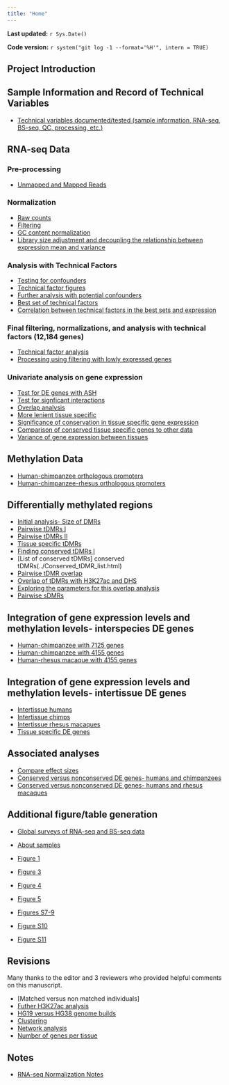 ```yaml
---
title: "Home"
---
```


**Last updated:** `r Sys.Date()`

**Code version:** `r system("git log -1 --format='%H'", intern = TRUE)`

## Project Introduction

## Sample Information and Record of Technical Variables

*  [Technical variables documented/tested (sample information, RNA-seq, BS-seq, QC, processing, etc.)](https://github.com/Lauren-Blake/Reg_Evo_Primates/blob/5a44a689fe72712e2ca8ecac5994276a23f0ebe0/docs/List_technical_variables.docx)

## RNA-seq Data

### Pre-processing

*  [Unmapped and Mapped Reads](../analysis/Plots_unmapped_mapped_RNAseq_reads.html)

### Normalization

*  [Raw counts](../analysis/Normalization_plots.html)
*  [Filtering](../analysis/Filtering_analysis.html)
*  [GC content normalization](../analysis/GC_content_normalization_CHT.html)
*  [Library size adjustment and decoupling the relationship between expression mean and variance](../analysis/TMM_voom_on_GC_normalized_data.html)

### Analysis with Technical Factors

*  [Testing for confounders](../analysis/Tech_factor_analysis1_gene_exp.html)
*  [Technical factor figures](../analysis/Technical_factor_figures.html)
*  [Further analysis with potential confounders](../analysis/Analysis_of_confounders2_gene_exp.html)
*  [Best set of technical factors](../analysis/GLMnet_gene_exp.html)
*  [Correlation between technical factors in the best sets and expression](../analysis/Follow_up_best_set_tech_factors.html)

### Final filtering, normalizations, and analysis with technical factors (12,184 genes)

*  [Technical factor analysis](../analysis/PC_RNA_seq.html)
*  [Processing using filtering with lowly expressed genes](../analysis/Correlation_bet_tech_factors_in_best_set_and_expression_stringent_filtering.html)

### Univariate analysis on gene expression

* [Test for DE genes with ASH](../analysis/DE_RIN_Plus_ASH.html)
* [Test for signficant interactions](../analysis/DE_RIN_Interactions_Plus_ASH.html)
* [Overlap analysis](../analysis/Recapitulate_Pai_2011.html)
* [More lenient tissue specific](../analysis/More_lenient_tissue_specific.html)
* [Significance of conservation in tissue specific gene expression](../analysis/Tissue_specific_overlap.html)
* [Comparison of conserved tissue specific genes to other data](../analysis/Comparison_to_GTEx.html)
* [Variance of gene expression between tissues](../analysis/Human_chimp_var.html)

## Methylation Data

*  [Human-chimpanzee orthologous promoters](../analysis/Hg19_PanTro3_TSS.html)
*  [Human-chimpanzee-rhesus orthologous promoters](../analysis/hg19_to_rhesus_and_chimp_coor.html)



## Differentially methylated regions

*  [Initial analysis- Size of DMRs](../analysis/Compare_methylated_regions.html)
*  [Pairwise tDMRs I](../analysis/Finding_DMRs.html)
*  [Pairwise tDMRs II](../analysis/Pairwise_tDMRs.html)
*  [Tissue specific tDMRs](../analysis/tissue_specific_tDMRs.html)
*  [Finding conserved tDMRs I](../analysis/Finding_conserved_DMRs.html)
*  [List of conserved tDMRs] conserved tDMRs(../Conserved_tDMR_list.html)
*  [Pairwise tDMR overlap](../analysis/Pairwise_tDMR_overlap.html)
*  [Overlap of tDMRs with H3K27ac and DHS](Overlap_H3K27ac.html) 
*  [Exploring the parameters for this overlap analysis](../analysis/Overlap_reg_features.html)
*  [Pairwise sDMRs](../analysis/Pairwise_SDMRs.html)


## Integration of gene expression levels and methylation levels- interspecies DE genes

* [Human-chimpanzee with 7125 genes](../analysis/Final_effect_size_human_chimp.html)
* [Human-chimpanzee with 4155 genes](../analysis/Final_effect_size_human_chimp_4155.html)
* [Human-rhesus macaque with 4155 genes](../analysis/Final_effect_size_human_rhesus_4155.html)

## Integration of gene expression levels and methylation levels- intertissue DE genes

* [Intertissue humans](../analysis/Final_effect_size_human_tissues.html)
* [Intertissue chimps](../analysis/Final_effect_size_chimp_tissues.html)
* [Intertissue rhesus macaques](../analysis/Final_effect_size_rhesus_tissues_4155.html)
* [Tissue specific DE genes](../analysis/Final_effect_size_tissue_specific.html)

## Associated analyses

* [Compare effect sizes](../analysis/Compare_effect_sizes_DE_pairs.html)
* [Conserved versus nonconserved DE genes- humans and chimpanzees](../analysis/Conserved_nonconserved_correlation.html)
* [Conserved versus nonconserved DE genes- humans and rhesus macaques](../analysis/Conserved_nonconserved_correlation_rhesus.html)


## Additional figure/table generation

* [Global surveys of RNA-seq and BS-seq data](../analysis/gene_exp_corr.html)
* [About samples](../analysis/Figures_samples_info.html)

* [Figure 1](../analysis/Figure_1.html)
* [Figure 3](../analysis/Figures_methylation.html)
* [Figure 4](../analysis/Final_effect_size_figure_4.html)
* [Figure 5](../analysis/Final_effect_size_figure_5.html)
* [Figures S7-9](../analysis/Supplementary_figures_clustering.html)
* [Figure S10](../analysis/Figure_Supplementary10.html)
* [Figure S11](../analysis/Figure_Supplementary11.html)

## Revisions

Many thanks to the editor and 3 reviewers who provided helpful comments on this manuscript. 

* [Matched versus non matched individuals]
* [Futher H3K27ac analysis](../analysis/Revisions_H3K27ac.html)
* [HG19 versus HG38 genome builds](../analysis/Revisions_genomes.html)
* [Clustering](../analysis/Supplementary_figures_clustering.html)
* [Network analysis](../analysis/revisions_networks.html)
* [Number of genes per tissue](../analysis/revisions_misc.html)

## Notes

*  [RNA-seq Normalization Notes](../docs/Normalization_Notes.docx)




